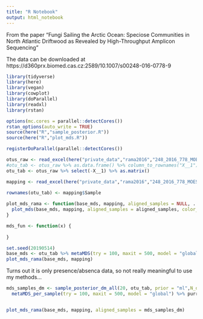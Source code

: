 ```yaml
---
title: "R Notebook"
output: html_notebook
---
```


From the paper "Fungi Sailing the Arctic Ocean: Speciose Communities in North Atlantic Driftwood as Revealed by High-Throughput Amplicon Sequencing"

The data can be downloaded at https://d360prx.biomed.cas.cz:2589/10.1007/s00248-016-0778-9


```r
library(tidyverse)
library(here)
library(vegan)
library(cowplot)
library(doParallel)
library(readxl)
library(rstan)

options(mc.cores = parallel::detectCores())
rstan_options(auto_write = TRUE)
source(here("R","sample_posterior.R"))
source(here("R","plot_mds.R"))

registerDoParallel(parallel::detectCores())
```

```r
otus_raw <- read_excel(here("private_data","rama2016","248_2016_778_MOESM4_ESM.xlsx"), sheet = "Table S3", skip = 4)
#otu_tab <- otus_raw %>% as.data.frame() %>% column_to_rownames("X__1") %>% as.matrix()
otu_tab <- otus_raw %>% select(-X__1) %>% as.matrix()

mapping <- read_excel(here("private_data","rama2016","248_2016_778_MOESM3_ESM.xlsx"), sheet = "Table S2", skip = 4) %>% mutate(Sample = paste0("S_",No))
  
rownames(otu_tab) <- mapping$Sample
```


```r
plot_mds_rama <- function(base_mds, mapping, aligned_samples = NULL, ...) {
  plot_mds(base_mds, mapping, aligned_samples = aligned_samples, color_aes = as.factor(Tree), show_paths = "all", sample_point_alpha = 0.1) + scale_y_continuous(trans = "reverse") + scale_x_continuous(trans = "reverse")
}

mds_fun <- function(x) {
  
}
```


```r
set.seed(20190514)
base_mds <- otu_tab %>% metaMDS(try = 100, maxit = 500, model = "global")
plot_mds_rama(base_mds, mapping)
```

Turns out it is only presence/absenca data, so not really meaningful to use my methods...

```r
mds_samples_dm <- sample_posterior_dm_all(20, otu_tab, prior = "ml",N_draws = "original") %>% 
  metaMDS_per_sample(try = 100, maxit = 500, model = "global") %>% purrr::map(vegan::procrustes, X = base_mds)



```

```r
plot_mds_rama(base_mds, mapping, aligned_samples = mds_samples_dm)

```


